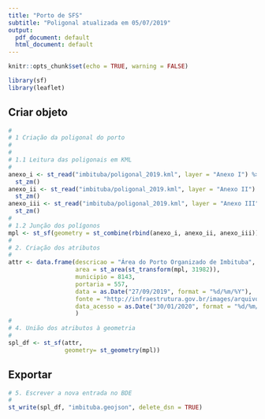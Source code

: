 ```yaml
---
title: "Porto de SFS"
subtitle: "Poligonal atualizada em 05/07/2019"
output:
  pdf_document: default
  html_document: default
---
```


```r
knitr::opts_chunk$set(echo = TRUE, warning = FALSE)

library(sf)
library(leaflet)
```

## Criar objeto

```r
#
# 1 Criação da poligonal do porto
#
#  
# 1.1 Leitura das poligonais em KML
#  
anexo_i <- st_read("imbituba/poligonal_2019.kml", layer = "Anexo I") %>% 
  st_zm()
anexo_ii <- st_read("imbituba/poligonal_2019.kml", layer = "Anexo II") %>% 
  st_zm()
anexo_iii <- st_read("imbituba/poligonal_2019.kml", layer = "Anexo III") %>% 
  st_zm()
#
# 1.2 Junção dos polígonos
mpl <- st_sf(geometry = st_combine(rbind(anexo_i, anexo_ii, anexo_iii)))
#
# 2. Criação dos atributos  
#
attr <- data.frame(descricao = "Área do Porto Organizado de Imbituba",
                   area = st_area(st_transform(mpl, 31982)),
                   municipio = 8143,
                   portaria = 557,
                   data = as.Date("27/09/2019", format = "%d/%m/%Y"),
                   fonte = "http://infraestrutura.gov.br/images/arquivos-poligonais-das-areas-dos-portos-organizados/imbituba.zip",
                   data_acesso = as.Date("30/01/2020", format = "%d/%m/%Y")
                   )
#
# 4. União dos atributos à geometria
#
spl_df <- st_sf(attr,
                geometry= st_geometry(mpl))
```

## Exportar

```r
# 5. Escrever a nova entrada no BDE
#
st_write(spl_df, "imbituba.geojson", delete_dsn = TRUE)
```
